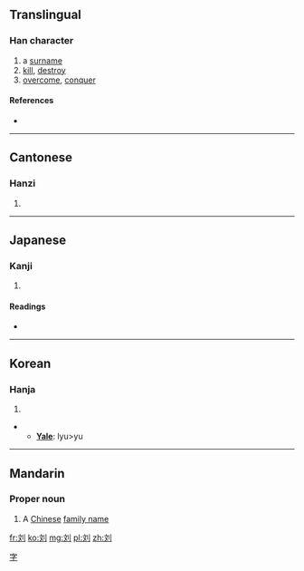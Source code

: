 {{also|劉}}
==Translingual==

===Han character===
{{Han char|rn=18|rad=刀|as=04|sn=6|four=|canj=卜大中弓 (YKLN)|ids=⿰[[文]][[刂]]}}

# a [[surname]]
# [[kill]], [[destroy]]
# [[overcome]], [[conquer]]

====References====
* {{Han ref|kx=0137.301|dkj=01908|dj=0309.190|hdz=10327.130|uh=5218|ud=21016}}

----

==Cantonese==

===Hanzi===
{{yue-hanzi|jyut=|y=lau4}}

# {{defn|lang=yue|sort=刀04}}

----

==Japanese==

===Kanji===
{{ja-kanji|grade=|rs=刀04}}

# {{defn|lang=ja|sort=刀04}}

====Readings====
* {{ja-readings|on=[[りゅう]] (ryū)|kun=[[ころす]] (korosu)}}

----

==Korean==

===Hanja===
{{ko-hanja|hangeul=류>유|rv=ryu>yu|mr=ryu>yu}}

# {{defn|lang=ko|sort=刀04}}
** '''[[Yale]]''': lyu>yu

----

==Mandarin==
{{Hani-forms|{{zh-lookup|刘}}|[[劉]]}}

===Proper noun===
{{cmn-proper noun|s|pin=Liú|pint=liu2|tra=劉|sim=刘|rs=刀04}}

# A [[Chinese]] [[family name]]

[[Category:Mandarin surnames|字]]

[[fr:刘]]
[[ko:刘]]
[[mg:刘]]
[[pl:刘]]
[[zh:刘]]